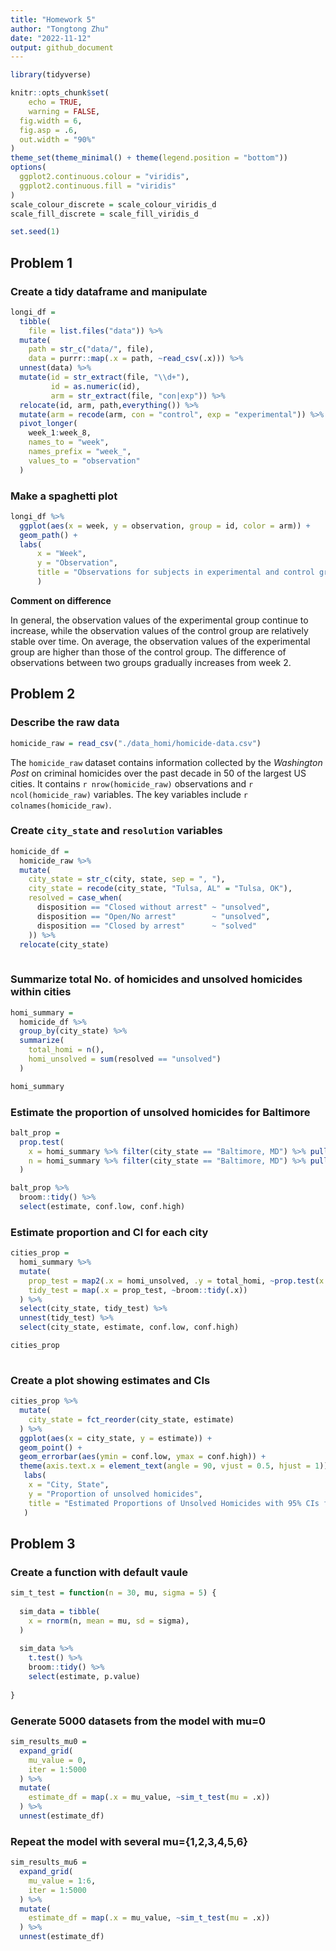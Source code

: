 ```yaml
---
title: "Homework 5"
author: "Tongtong Zhu"
date: "2022-11-12"
output: github_document
---
```


```r
library(tidyverse)

knitr::opts_chunk$set(
	echo = TRUE,
	warning = FALSE,
  fig.width = 6,
  fig.asp = .6,
  out.width = "90%"
)
theme_set(theme_minimal() + theme(legend.position = "bottom"))
options(
  ggplot2.continuous.colour = "viridis",
  ggplot2.continuous.fill = "viridis"
)
scale_colour_discrete = scale_colour_viridis_d
scale_fill_discrete = scale_fill_viridis_d

set.seed(1)
```


## Problem 1

### Create a tidy dataframe and manipulate

```r
longi_df =
  tibble(
    file = list.files("data")) %>% 
  mutate(
    path = str_c("data/", file),
    data = purrr::map(.x = path, ~read_csv(.x))) %>% 
  unnest(data) %>% 
  mutate(id = str_extract(file, "\\d+"),
         id = as.numeric(id),
         arm = str_extract(file, "con|exp")) %>% 
  relocate(id, arm, path,everything()) %>% 
  mutate(arm = recode(arm, con = "control", exp = "experimental")) %>% 
  pivot_longer(
    week_1:week_8,
    names_to = "week",
    names_prefix = "week_",
    values_to = "observation"
  )
```

### Make a spaghetti plot

```r
longi_df %>% 
  ggplot(aes(x = week, y = observation, group = id, color = arm)) +
  geom_path() +
  labs(
      x = "Week",
      y = "Observation",
      title = "Observations for subjects in experimental and control groups for each week"
      )
```

**Comment on difference**

In general, the observation values of the experimental group continue to increase, while the observation values of the control group are relatively stable over time. On average, the observation values of the experimental group are higher than those of the control group. The difference of observations between two groups gradually increases from week 2.

## Problem 2

### Describe the raw data

```r
homicide_raw = read_csv("./data_homi/homicide-data.csv")
```

The `homicide_raw` dataset contains information collected by the *Washington Post* on criminal homicides over the past decade in 50 of the largest US cities. It contains `r nrow(homicide_raw)` observations and `r ncol(homicide_raw)` variables. The key variables include `r colnames(homicide_raw)`.

### Create `city_state` and `resolution` variables 

```r
homicide_df =
  homicide_raw %>% 
  mutate(
    city_state = str_c(city, state, sep = ", "),
    city_state = recode(city_state, "Tulsa, AL" = "Tulsa, OK"),
    resolved = case_when(
      disposition == "Closed without arrest" ~ "unsolved",
      disposition == "Open/No arrest"        ~ "unsolved",
      disposition == "Closed by arrest"      ~ "solved"
    )) %>% 
  relocate(city_state)
      
```

### Summarize total No. of homicides and unsolved homicides within cities

```r
homi_summary =
  homicide_df %>% 
  group_by(city_state) %>% 
  summarize(
    total_homi = n(),
    homi_unsolved = sum(resolved == "unsolved")
  )

homi_summary
```

### Estimate the proportion of unsolved homicides for Baltimore

```r
balt_prop = 
  prop.test(
    x = homi_summary %>% filter(city_state == "Baltimore, MD") %>% pull(homi_unsolved),
    n = homi_summary %>% filter(city_state == "Baltimore, MD") %>% pull(total_homi)
  )  

balt_prop %>% 
  broom::tidy() %>% 
  select(estimate, conf.low, conf.high)
```

### Estimate proportion and CI for each city

```r
cities_prop = 
  homi_summary %>%
  mutate(
    prop_test = map2(.x = homi_unsolved, .y = total_homi, ~prop.test(x = .x, n = .y)),
    tidy_test = map(.x = prop_test, ~broom::tidy(.x))
  ) %>% 
  select(city_state, tidy_test) %>% 
  unnest(tidy_test) %>% 
  select(city_state, estimate, conf.low, conf.high)

cities_prop
  
```

### Create a plot showing estimates and CIs

```r
cities_prop %>% 
  mutate(
    city_state = fct_reorder(city_state, estimate)
  ) %>% 
  ggplot(aes(x = city_state, y = estimate)) +
  geom_point() +
  geom_errorbar(aes(ymin = conf.low, ymax = conf.high)) +
  theme(axis.text.x = element_text(angle = 90, vjust = 0.5, hjust = 1)) +
   labs(
    x = "City, State",
    y = "Proportion of unsolved homicides",
    title = "Estimated Proportions of Unsolved Homicides with 95% CIs for Each City"
   )
```

## Problem 3

### Create a function with default vaule

```r

sim_t_test = function(n = 30, mu, sigma = 5) {
  
  sim_data = tibble(
    x = rnorm(n, mean = mu, sd = sigma),
  )
  
  sim_data %>% 
    t.test() %>% 
    broom::tidy() %>%
    select(estimate, p.value)
    
}

```

### Generate 5000 datasets from the model with mu=0 

```r
sim_results_mu0 =
  expand_grid(
    mu_value = 0,
    iter = 1:5000
  ) %>% 
  mutate(
    estimate_df = map(.x = mu_value, ~sim_t_test(mu = .x))
  ) %>% 
  unnest(estimate_df)
```


### Repeat the model with several mu={1,2,3,4,5,6} 

```r
sim_results_mu6 =
  expand_grid(
    mu_value = 1:6,
    iter = 1:5000
  ) %>% 
  mutate(
    estimate_df = map(.x = mu_value, ~sim_t_test(mu = .x))
  ) %>% 
  unnest(estimate_df)
```






